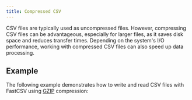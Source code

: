 ```yaml
---
title: Compressed CSV
---
```



CSV files are typically used as uncompressed files.
However, compressing CSV files can be advantageous, especially for larger files, as it saves disk space and reduces transfer times.
Depending on the system's I/O performance, working with compressed CSV files can also speed up data processing.

## Example

The following example demonstrates how to write and read CSV files with FastCSV using [GZIP] compression:

<SourceExample filename="ExampleCsvCompression.java"/>

[GZIP]: https://datatracker.ietf.org/doc/html/rfc1952
